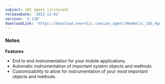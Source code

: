 ```yaml
---
subject: iOS agent (archived)
releaseDate: '2013-12-02'
version: '3.130'
downloadLink: 'https://download.newrelic.com/ios_agent/NewRelic_iOS_Agent_3.130.zip'
---
```


### Notes

**Features**

* End to end instrumentation for your mobile applications.
* Automatic instrumentation of important system objects and methods.
* Customizability to allow for instrumentation of your most important objects and methods.
